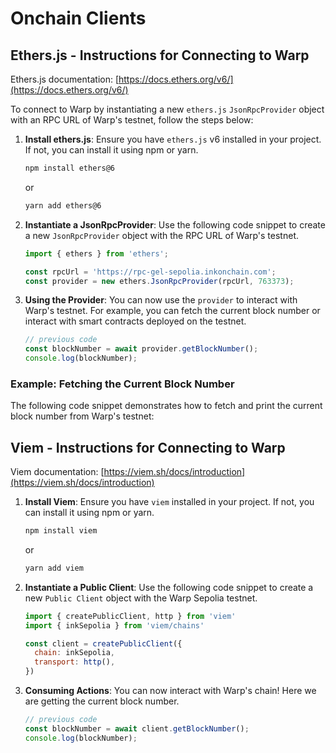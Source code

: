 # Onchain Clients

## Ethers.js - Instructions for Connecting to Warp

Ethers.js documentation: [https://docs.ethers.org/v6/](https://docs.ethers.org/v6/)

To connect to Warp by instantiating a new `ethers.js` `JsonRpcProvider` object with an RPC URL of Warp's testnet, follow the steps below:

1. **Install ethers.js**: Ensure you have `ethers.js` v6 installed in your project. If not, you can install it using npm or yarn.

   ```bash
   npm install ethers@6
   ```

   or

   ```bash
   yarn add ethers@6
   ```

2. **Instantiate a JsonRpcProvider**: Use the following code snippet to create a new `JsonRpcProvider` object with the RPC URL of Warp's testnet.

   ```javascript
   import { ethers } from 'ethers';

   const rpcUrl = 'https://rpc-gel-sepolia.inkonchain.com';
   const provider = new ethers.JsonRpcProvider(rpcUrl, 763373);
   ```

3. **Using the Provider**: You can now use the `provider` to interact with Warp's testnet. For example, you can fetch the current block number or interact with smart contracts deployed on the testnet.

   ```javascript
   // previous code
   const blockNumber = await provider.getBlockNumber();
   console.log(blockNumber);
   ```

### Example: Fetching the Current Block Number

The following code snippet demonstrates how to fetch and print the current block number from Warp's testnet:

## Viem - Instructions for Connecting to Warp

Viem documentation: [https://viem.sh/docs/introduction](https://viem.sh/docs/introduction)

1. **Install Viem**: Ensure you have `viem` installed in your project. If not, you can install it using npm or yarn.

   ```bash
   npm install viem
   ```

   or

   ```bash
   yarn add viem
   ```

2. **Instantiate a Public Client**: Use the following code snippet to create a new `Public Client` object with the Warp Sepolia testnet.
   ```javascript
   import { createPublicClient, http } from 'viem'
   import { inkSepolia } from 'viem/chains'

   const client = createPublicClient({
     chain: inkSepolia,
     transport: http(),
   })
   ```

3. **Consuming Actions**: You can now interact with Warp's chain! Here we are getting the current block number.

   ```javascript
   // previous code
   const blockNumber = await client.getBlockNumber();
   console.log(blockNumber);
   ```
